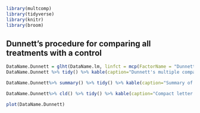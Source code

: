 
```r
library(multcomp)
library(tidyverse)
library(knitr)
library(broom)
```

## Dunnett's procedure for comparing all treatments with a control

```r
DataName.Dunnett = glht(DataName.lm, linfct = mcp(FactorName = "Dunnett"))
DataName.Dunnett %>% tidy() %>% kable(caption="Dunnett's multiple comparison procedure for the DataName data.)
```

```r
DataName.Dunnett%>% summary() %>% tidy() %>% kable(caption="Summary of Dunnett's multiple comparison procedure for the DataName data.)
```

```r
DataName.Dunnett%>% cld() %>% tidy() %>% kable(caption="Compact letter display of Dunnett's multiple comparison procedure for the DataName data.)
```

```r
plot(DataName.Dunnett)
```

